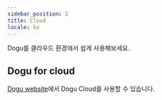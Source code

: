 ```yaml
---
sidebar_position: 2
title: Cloud
locale: ko
---
```


Dogu를 클라우드 환경에서 쉽게 사용해보세요.

## Dogu for cloud

[Dogu website](https://dogutech.io)에서 Dogu Cloud를 사용할 수 있습니다.
